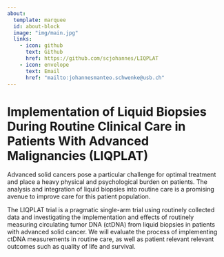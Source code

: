 ```yaml
---
about:
  template: marquee
  id: about-block
  image: "img/main.jpg"
  links:
    - icon: github
      text: Github
      href: https://github.com/scjohannes/LIQPLAT
    - icon: envelope
      text: Email
      href: "mailto:johannesmanteo.schwenke@usb.ch"  
---
```


::: {#about-block} 
:::


# Implementation of Liquid Biopsies During Routine Clinical Care in Patients With Advanced Malignancies (LIQPLAT)


Advanced solid cancers pose a particular challenge for optimal treatment and place a heavy physical and psychological burden on patients. The analysis and integration of liquid biopsies into routine care is a promising avenue to improve care for this patient population.

The LIQPLAT trial is a pragmatic single-arm trial using routinely collected data and investigating the implementation and effects of routinely measuring circulating tumor DNA (ctDNA) from liquid biopsies in patients with advanced solid cancer. We will evaluate the process of implementing ctDNA measurements in routine care, as well as patient relevant relevant outcomes such as quality of life and survival.

